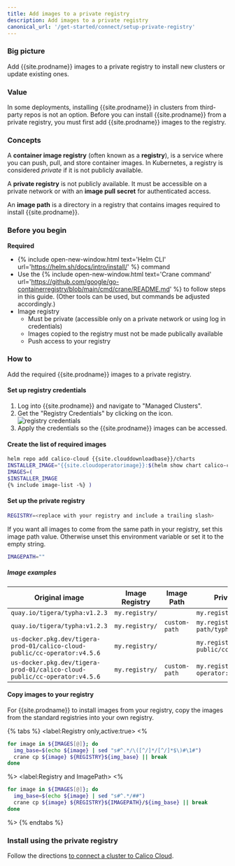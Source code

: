 ```yaml
---
title: Add images to a private registry
description: Add images to a private registry
canonical_url: '/get-started/connect/setup-private-registry'
---
```


### Big picture

Add {{site.prodname}} images to a private registry to install new clusters or update existing ones.

### Value

In some deployments, installing {{site.prodname}} in clusters from third-party repos is not an option. Before you can install {{site.prodname}} from a private registry, you must first add {{site.prodname}} images to the registry.

### Concepts

A **container image registry** (often known as a **registry**), is a service where you can push, pull, and store container images. In Kubernetes, a registry is considered *private* if it is not publicly available.

A **private registry** is not publicly available. It must be accessible on a private network or with an **image pull secret** for authenticated access.

An **image path** is a directory in a registry that contains images required to install {{site.prodname}}.

### Before you begin

**Required**

- {% include open-new-window.html text='Helm CLI' url='https://helm.sh/docs/intro/install/' %} command
- Use the {% include open-new-window.html text='Crane command' url='https://github.com/google/go-containerregistry/blob/main/cmd/crane/README.md' %} to follow steps in this guide. (Other tools can be used, but commands be adjusted accordingly.)
- Image registry
    - Must be private (accessible only on a private network or using log in credentials)
    - Images copied to the registry must not be made publically available
    - Push access to your registry

### How to

Add the required {{site.prodname}} images to a private registry.

#### Set up registry credentials

1. Log into {{site.prodname}} and navigate to "Managed Clusters".
1. Get the "Registry Credentials" by clicking on the icon. ![registry credentials]({{site.baseurl}}/images/private-registry-icon.png)
1. Apply the credentials so the {{site.prodname}} images can be accessed.


#### Create the list of required images

```bash
helm repo add calico-cloud {{site.clouddownloadbase}}/charts
INSTALLER_IMAGE="{{site.cloudoperatorimage}}:$(helm show chart calico-cloud/calico-cloud | grep version: | sed -e 's/version: *//' -e 's/+/-g/')"
IMAGES=(
$INSTALLER_IMAGE
{% include image-list -%} )
```

#### Set up the private registry

```bash
REGISTRY=<replace with your registry and include a trailing slash>
```


If you want all images to come from the same path in your registry, set this image path value. Otherwise unset this environment variable or set it to the empty string.
```bash
IMAGEPATH=""
```

##### Image examples

| Original image | Image Registry | Image Path | Private registry image |
| ----------------------------- | --------------------- | ------------ | ------ |
| `quay.io/tigera/typha:v1.2.3` | `my.registry/` |  | `my.registry/tigera/typha:v1.2.3`|
| `quay.io/tigera/typha:v1.2.3` | `my.registry/` | `custom-path` | `my.registry/custom-path/typha:v1.2.3`|
| `us-docker.pkg.dev/tigera-prod-01/calico-cloud-public/cc-operator:v4.5.6` | `my.registry/` |  | `my.registry/calico-cloud-public/cc-operator:v4.5.6`|
| `us-docker.pkg.dev/tigera-prod-01/calico-cloud-public/cc-operator:v4.5.6` | `my.registry/` | `custom-path` | `my.registry/custom-path/cc-operator:v3.5.6`|

#### Copy images to your registry

For {{site.prodname}} to install images from your registry, copy the images from the standard registries into your own registry.

{% tabs %}
  <label:Registry only,active:true>
<%

```bash
for image in ${IMAGES[@]}; do
  img_base=$(echo ${image} | sed "s#^.*/\([^/]*/[^/]*$\)#\1#")
  crane cp ${image} ${REGISTRY}${img_base} || break
done
```

%>
  <label:Registry and ImagePath>
<%
```bash
for image in ${IMAGES[@]}; do
  img_base=$(echo ${image} | sed "s#^.*/##")
  crane cp ${image} ${REGISTRY}${IMAGEPATH}/${img_base} || break
done
```

%>
{% endtabs %}


### Install using the private registry

Follow the directions [to connect a cluster to Calico Cloud](/get-started/connect/install-cluster).
